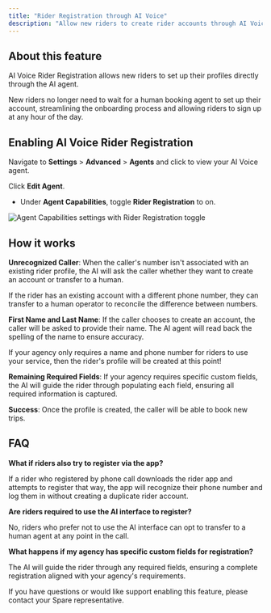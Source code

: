 ```yaml
---
title: "Rider Registration through AI Voice"
description: "Allow new riders to create rider accounts through AI Voice"
---
```


## About this feature

AI Voice Rider Registration allows new riders to set up their profiles directly through the AI agent. 

New riders no longer need to wait for a human booking agent to set up their account, streamlining the onboarding process and allowing riders to sign up at any hour of the day.

## Enabling AI Voice Rider Registration

Navigate to **Settings** > **Advanced** > **Agents** and click to view your AI Voice agent.

Click **Edit Agent**.

- Under **Agent Capabilities**, toggle **Rider Registration** to on.

![Agent Capabilities settings with Rider Registration toggle](/images/spare-operations-service-administrators-basic/agent-capabilities-rider-registration-toggle.png)

## How it works

**Unrecognized Caller**: When the caller's number isn't associated with an existing rider profile, the AI will ask the caller whether they want to create an account or transfer to a human.

If the rider has an existing account with a different phone number, they can transfer to a human operator to reconcile the difference between numbers.

**First Name and Last Name**: If the caller chooses to create an account, the caller will be asked to provide their name. The AI agent will read back the spelling of the name to ensure accuracy. 

If your agency only requires a name and phone number for riders to use your service, then the rider's profile will be created at this point!

**Remaining Required Fields**: If your agency requires specific custom fields, the AI will guide the rider through populating each field, ensuring all required information is captured.

**Success**: Once the profile is created, the caller will be able to book new trips.

## FAQ

**What if riders also try to register via the app?**

If a rider who registered by phone call downloads the rider app and attempts to register that way, the app will recognize their phone number and log them in without creating a duplicate rider account.

**Are riders required to use the AI interface to register?**

No, riders who prefer not to use the AI interface can opt to transfer to a human agent at any point in the call.

**What happens if my agency has specific custom fields for registration?**

The AI will guide the rider through any required fields, ensuring a complete registration aligned with your agency's requirements.

If you have questions or would like support enabling this feature, please contact your Spare representative.
